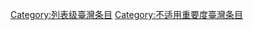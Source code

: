 {{catmore1|[[Wikipedia:台灣專題|Wikipedia:台灣專題]]}}
{{Wikipedia category}}
{{empty category}}

[[Category:列表级臺灣条目|Category:列表级臺灣条目]]
[[Category:不适用重要度臺灣条目|Category:不适用重要度臺灣条目]]